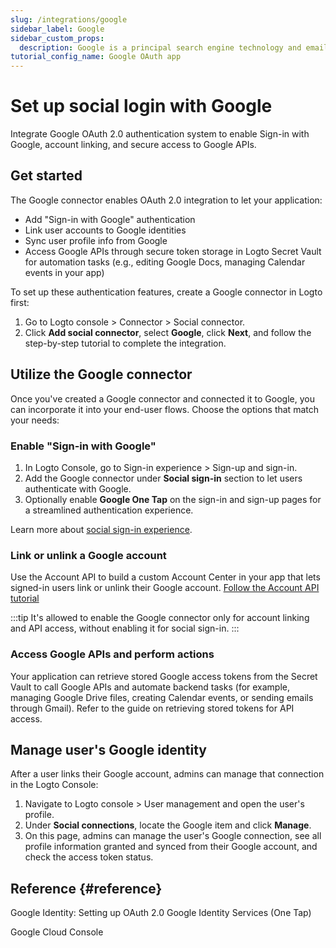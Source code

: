 ```yaml
---
slug: /integrations/google
sidebar_label: Google
sidebar_custom_props:
  description: Google is a principal search engine technology and email service provider.
tutorial_config_name: Google OAuth app
---
```




# Set up social login with Google

Integrate Google OAuth 2.0 authentication system to enable Sign-in with Google, account linking, and secure access to Google APIs.

<GuideTip />

## Get started

The Google connector enables OAuth 2.0 integration to let your application:

- Add "Sign-in with Google" authentication
- Link user accounts to Google identities
- Sync user profile info from Google
- Access Google APIs through secure token storage in Logto Secret Vault for automation tasks (e.g., editing Google Docs, managing Calendar events in your app)

To set up these authentication features, create a Google connector in Logto first:

1. Go to <CloudLink to="/connectors/social">Logto console > Connector > Social connector</CloudLink>.
2. Click **Add social connector**, select **Google**, click **Next**, and follow the step-by-step tutorial to complete the integration.

<Integration />

## Utilize the Google connector

Once you've created a Google connector and connected it to Google, you can incorporate it into your end-user flows. Choose the options that match your needs:

### Enable "Sign-in with Google"

1. In Logto Console, go to <CloudLink to="/sign-in-experience/sign-up-and-sign-in">Sign-in experience > Sign-up and sign-in</CloudLink>.
2. Add the Google connector under **Social sign-in** section to let users authenticate with Google.
3. Optionally enable **Google One Tap** on the sign-in and sign-up pages for a streamlined authentication experience.

Learn more about [social sign-in experience](/end-user-flows/sign-up-and-sign-in/social-sign-in).

### Link or unlink a Google account

Use the Account API to build a custom Account Center in your app that lets signed-in users link or unlink their Google account. [Follow the Account API tutorial](/end-user-flows/account-settings/by-account-api#link-a-new-social-connection)

:::tip
It's allowed to enable the Google connector only for account linking and API access, without enabling it for social sign-in.
:::

### Access Google APIs and perform actions

Your application can retrieve stored Google access tokens from the Secret Vault to call Google APIs and automate backend tasks (for example, managing Google Drive files, creating Calendar events, or sending emails through Gmail). Refer to the guide on retrieving stored tokens for API access.

## Manage user's Google identity

After a user links their Google account, admins can manage that connection in the Logto Console:

1. Navigate to <CloudLink to="/users">Logto console > User management</CloudLink> and open the user's profile.
2. Under **Social connections**, locate the Google item and click **Manage**.
3. On this page, admins can manage the user's Google connection, see all profile information granted and synced from their Google account, and check the access token status.

## Reference \{#reference}

<Url href="https://developers.google.com/identity/protocols/oauth2/openid-connect#appsetup">
  Google Identity: Setting up OAuth 2.0
</Url>

<Url href="https://developers.google.com/identity/gsi/web/guides/overview">
  Google Identity Services (One Tap)
</Url>

<Url href="https://console.cloud.google.com/">Google Cloud Console</Url>
